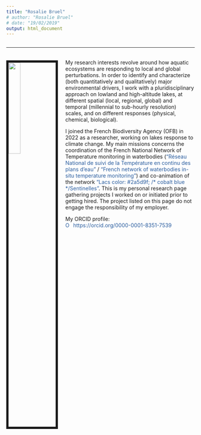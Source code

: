 ```yaml
---
title: "Rosalie Bruel"
# author: "Rosalie Bruel"
# date: "19/02/2019"
output: html_document
---
```


<!-- Global site tag (gtag.js) - Google Analytics -->
<script async src="https://www.googletagmanager.com/gtag/js?id=UA-134870808-1"></script>
<script>
  window.dataLayer = window.dataLayer || [];
  function gtag(){dataLayer.push(arguments);}
  gtag('js', new Date());

  gtag('config', 'UA-134870808-1');
</script>

<style>
.no-column{
  float: left;
  width: 100%;
  text-align: left; 
}
.column-left{
  float: left;
  width: 50%;
  text-align: left;
}
.column-center{
  display: inline-block;
  width: 10%;
  text-align: left;
}
.column-right{
  float: right;
  width: 40%;
  text-align: right;
}
.row-top{

}
.row-bottom{

}

/* Color for links */
a:link {
  color: #2a5d9f; /* cobalt blue */
  background-color: transparent;
  text-decoration: none;
}

a:visited {
  color: #2a5d9f; /* cobalt blue */
  background-color: transparent;
  text-decoration: none;
}

a:hover {
  color: #1a3c66; /* darker blue on hover */
  background-color: transparent;
  text-decoration: underline;
}

a:active {
  color: #274472; /* rich, slightly muted blue */
  background-color: transparent;
  text-decoration: underline;
}
/* end color for links */

<!-- Have the title display in the tab name, but not on the html page  -->
.title{
display: none;
}
</style>



<div class="no-column">
______ 

<img src="images/RB.jpg" style="width:25%; border:6px solid; margin-right: 20px; margin-bottom: 20px; margin-top: 20px" align="left">

<!-- My research initially focused on how heavily anthropogenised ecosystems respond to climatic perturbations. I have worked on lowland and high-altitude lakes at different temporal scales (millennial to sub-hourly resolution) on different responses (physical, chemical, biological). Currently, I am developing a food web model for Lake Champlain. The objective is to quantify how changes in food web structure affect the system functioning. Specific questions include spatial and temporal aspects: (1) Does the heterogeneity of Lake Champlain promote various equilibria? (2) Does the spatiality reflect several thresholds in environmental parameters? (3) What changes in environmental conditions allowed the natural recruitment of lake trout to start in the 2010s after decades of no recruits? (4) How might possible changes in fish stocking policies  impact the Lake Champlain food web? -->

<br>
My research interests revolve around how aquatic ecosystems are responding to local and global perturbations. 
In order to identify and characterize (both quantitatively and qualitatively) major environmental drivers, I work with a pluridisciplinary approach on lowland and high-altitude lakes, at different spatial (local, regional, global) and temporal (millennial to sub-hourly resolution) scales, and on different responses (physical, chemical, biological).


I joined the French Biodiversity Agency (OFB) in 2022 as a researcher, working on lakes response to climate change. My main missions concerns the coordination of the French National Network of Temperature monitoring in waterbodies (<a href="https://poleecla.fr/reseau/thermie">"Réseau National de suivi de la Température en continu des plans d'eau"</a> / <a href="https://poleecla.fr/en/network-en/temperature">"French network of waterbodies in-situ temperature monitoring"</a>) and co-animation of the network <a href="https://www.lacs-sentinelles.org">"Lacs color: #2a5d9f; /* cobalt blue */Sentinelles"</a>. This is my personal research page gathering projects I worked on or initiated prior to getting hired. The project listed on this page do not engage the responsibility of my employer.   


<!-- I graduated from the University of Grenoble (France) in 2018 with a PhD in Ecology (supervisor: <a href="http://wp.unil.ch/lakes/marie-elodie-perga/" target="_blank">Dr. Marie-Elodie Perga</a>). I then worked as a Postdoctoral Associate at the University of Vermont (UVM, VT, USA), with <a href="https://www.uvm.edu/rsenr/profiles/ellen_marsden" target="_blank">Dr. Ellen Marsden</a> and <a href="http://stockwelllaboratory.com" target="_blank">Dr. Jason Stockwell</a>. I am currently a postdoc at the IEES-Paris (CNRS, Sorbonne Université, Paris, France), working with <a href="https://iees-paris.ufr918.upmc.fr/index.php?page=fiche&id=84" target="_blank">Elisa Thebault</a>, <a href="https://iees-paris.ufr918.upmc.fr/index.php?page=fiche&id=34" target="_blank">Gérard Lacroix</a>, <a href="https://www.minesparis.psl.eu/Services/Annuaire/sophie-guillon" target="_blank">Sophie Guillon</a> and  <a href="https://cesco.mnhn.fr/fr/annuaire/colin-fontaine-6053" target="_blank">Colin Fontaine</a> on lake ecosystem stability to heatwaves.
-->



<!-- My full CV is available <a href="files/CV_Rosalie_Bruel.pdf" target="_blank">here</a>.--> 

My ORCID profile: <div itemscope itemtype="https://schema.org/Person"><a itemprop="sameAs" content="https://orcid.org/0000-0001-8351-7539" href="https://orcid.org/0000-0001-8351-7539" target="orcid.widget" rel="me noopener noreferrer" style="vertical-align:top;"><img src="https://orcid.org/sites/default/files/images/orcid_16x16.png" style="width:1em;margin-right:.5em;" alt="ORCID iD icon">https://orcid.org/0000-0001-8351-7539</a></div>






<br/>

<br/>

<!-- 
***
### Collaborate!
*** 
<b>Collaborate to the GLEON project <a href="https://gleon.org/research/projects/zoosize-crustacean-zooplankton-community-size-distributions-across-worldwide-set" target="_blank"> ZooSize</a>!</b>  See tab "ZooSize" for details.
<br/>

</div>

<div class="column-center">
</div>

<div class="column-right">
<a class="twitter-timeline" href="https://twitter.com/RosalieBruel">Tweets by Rosalie</a> <script async src="https://platform.twitter.com/widgets.js" charset="utf-8"></script>
</div>
-->


\n
\n



<!-- I graduated from the University of Grenoble (France) in 2018 with a PhD in Ecology (supervisor: <a href="http://wp.unil.ch/lakes/marie-elodie-perga/" target="_blank">Dr. Marie-Elodie Perga</a>). I am currently a Postdoctoral Associate at the University of Vermont (UVM, VT, USA), working with <a href="https://www.uvm.edu/rsenr/profiles/ellen_marsden" target="_blank">Dr. Ellen Marsden</a> and <a href="http://stockwelllaboratory.com" target="_blank">Dr. Jason Stockwell</a>. In my current position at UVM, I am working on two projects. The first project's objectives are to understand how the emergence of invasive fish species and stocking decisions are impacting the food web of Lake Champlain. I am using Ecopath to build a food web model and test different scenarios to inform the lake fisheries. We found that different basins of Lake Champlain, despite being connected, show different level of vulnerability to species invasion, notably due to the differences in oxythermal habitat and resource subsidies. The second project is a contribution to the international group <a href="https://www.geisha-stormblitz.fr/" target="_blank">GEISHA Storm-blitz"</a>, whose objectives are to better characterize the impacts of storms on the physical habitat of lakes and phytoplankton assemblages. I am investigating how the average phytoplankton traits changes across different types of lakes (more or less stormy). 
-->
